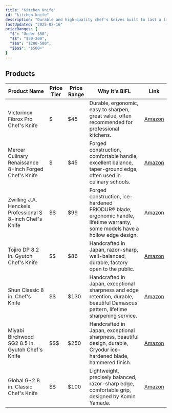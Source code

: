 ```yaml
---
title: "Kitchen Knife"
id: "kitchen-knife"
description: "Durable and high-quality chef's knives built to last a lifetime."
lastUpdated: "2025-02-16"
priceRanges: {
  "$": "Under $50",
  "$$": "$50-200",
  "$$$": "$200-500",
  "$$$$": "$500+"
}
---
```


## Products

| Product Name | Price Tier | Price Range | Why It's BIFL | Link |
|--------------|------------|-------------|---------------|------|
| Victorinox Fibrox Pro Chef's Knife | $ | $45 | Durable, ergonomic, easy to sharpen, great value, often recommended for professional kitchens. | [Amazon](https://www.amazon.com/dp/B00WEHFU16) |
| Mercer Culinary Renaissance 8-Inch Forged Chef's Knife | $ | $45 | Forged construction, comfortable handle, excellent balance, taper-ground edge, often used in culinary schools. | [Amazon](https://www.amazon.com/dp/B000PS1HS6) |
| Zwilling J.A. Henckels Professional S 8-inch Chef's Knife | $$ | $99 | Forged construction, ice-hardened FRIODUR® blade, ergonomic handle, lifetime warranty, some models have a hollow edge design. | [Amazon](https://www.amazon.com/dp/B00004RFLI) |
| Tojiro DP 8.2 in. Gyutoh Chef's Knife | $$ | $86 | Handcrafted in Japan, razor-sharp, well-balanced, durable, factory open to the public. | [Amazon](https://www.amazon.com/dp/B000UAPQGS) |
| Shun Classic 8 in. Chef's Knife | $$ | $130 | Handcrafted in Japan, exceptional sharpness and edge retention, durable, beautiful Damascus pattern, lifetime sharpening service. | [Amazon](https://www.amazon.com/dp/B0000Y7KNQ) |
| Miyabi Birchwood SG2 8.5 in. Gyutoh Chef's Knife | $$$ | $250 | Handcrafted in Japan, exceptional sharpness, beautiful design, durable, Cryodur ice-hardened blade, hammered finish. | [Amazon](https://www.amazon.com/dp/B00BKEO8Y2) |
| Global G-2 8 in. Classic Chef's Knife | $$ | $100 | Lightweight, precisely balanced, razor-sharp edge, comfortable grip, designed by Komin Yamada. | [Amazon](https://www.amazon.com/dp/B00005OL44) |

